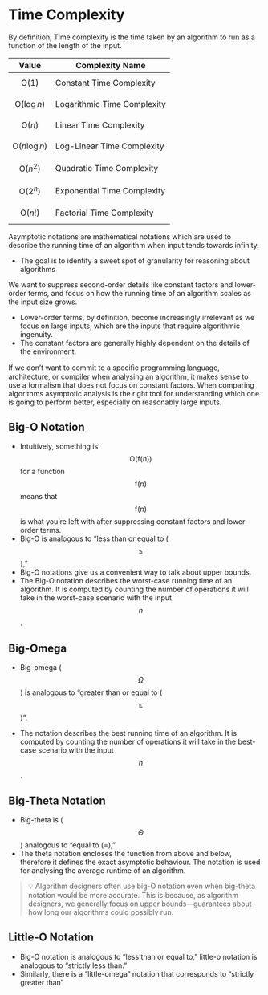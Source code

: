 # Time Complexity

By definition, Time complexity is the time taken by an algorithm to run as a function of the length of the input.

| Value                  | Complexity Name             |
| ---------------------- | --------------------------- |
| $$\text{O}(1)$$        | Constant Time Complexity    |
| $$\text{O}(\log{n})$$  | Logarithmic Time Complexity |
| $$\text{O}(n)$$        | Linear Time Complexity      |
| $$\text{O}(n\log{n})$$ | Log-Linear Time Complexity  |
| $$\text{O}({n}^2)$$    | Quadratic Time Complexity   |
| $$\text{O}(2^{n})$$    | Exponential Time Complexity |
| $$\text{O}({n}!)$$     | Factorial Time Complexity   |

Asymptotic notations are mathematical notations which are used to describe the running time of an algorithm when input tends towards infinity.

- The goal is to identify a sweet spot of granularity for reasoning about algorithms

We want to suppress second-order details like constant factors and lower-order terms, and focus on how the running time of an algorithm scales as the input size grows.

- Lower-order terms, by definition, become increasingly irrelevant as we focus on large inputs, which are the inputs that require algorithmic ingenuity.
- The constant factors are generally highly dependent on the details of the environment.

If we don’t want to commit to a speciﬁc programming language, architecture, or compiler when analysing an algorithm, it makes sense to use a formalism that does not focus on constant factors.
When comparing algorithms asymptotic analysis is the right tool for understanding which one is going to perform better, especially on reasonably large inputs.

## Big-O Notation

- Intuitively, something is $$\text{O(f}(n))$$ for a function $$\text{f}(n)$$ means that $$\text{f}(n)$$ is what you’re left with after suppressing constant factors and lower-order terms.
- Big-O is analogous to “less than or equal to ( $$\leq$$ ),”
- Big-O notations give us a convenient way to talk about upper bounds.
- The Big-O notation describes the worst-case running time of an algorithm. It is computed by counting the number of operations it will take in the worst-case scenario with the input $$n$$.

## Big-Omega

- Big-omega ($$\Omega$$) is analogous to “greater than or equal to ( $$\geq$$ )”.

- The notation describes the best running time of an algorithm. It is computed by counting the number of operations it will take in the best-case scenario with the input $$n$$.

## Big-Theta Notation

- Big-theta is ($$\Theta$$) analogous to “equal to (=),”
- The theta notation encloses the function from above and below, therefore it defines the exact asymptotic behaviour. The notation is used for analysing the average runtime of an algorithm.

> 💡 Algorithm designers often use big-O notation even when big-theta notation would be more accurate. This is because, as algorithm designers, we generally focus on upper bounds—guarantees about how long our algorithms could possibly run.

## Little-O Notation

- Big-O notation is analogous to “less than or equal to,” little-o notation is analogous to “strictly less than.”
- Similarly, there is a “little-omega” notation that corresponds to “strictly greater than”
